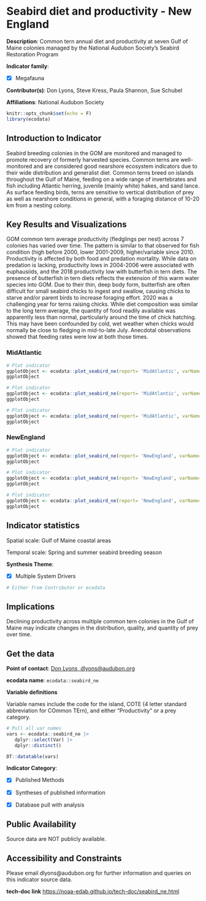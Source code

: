 # Seabird diet and productivity - New England {#seabird_ne}

**Description**: Common tern annual diet and productivity at seven Gulf of Maine colonies managed by the National Audubon Society’s Seabird Restoration Program

**Indicator family**: 

- [X] Megafauna


**Contributor(s)**: Don Lyons, Steve Kress, Paula Shannon, Sue Schubel

**Affiliations**: National Audubon Society

```{r echo=FALSE}
knitr::opts_chunk$set(echo = F)
library(ecodata)
```
## Introduction to Indicator
Seabird breeding colonies in the GOM are monitored and managed to promote recovery of formerly harvested species. Common terns are well-monitored and are considered good nearshore ecosystem indicators due to their wide distribution and generalist diet. Common terns breed on islands throughout the Gulf of Maine, feeding on a wide range of invertebrates and fish including Atlantic herring, juvenile (mainly white) hakes, and sand lance. As surface feeding birds, terns are sensitive to vertical distribution of prey as well as nearshore conditions in general, with a foraging distance of 10-20 km from a nesting colony.

## Key Results and Visualizations
GOM common tern average productivity (fledglings per nest) across 7 colonies has varied over time. The pattern is similar to that observed for fish condition (high before 2000, lower 2001-2009, higher/variable since 2010. Productivity is affected by both food and predation mortality. While data on predation is lacking, productivity lows in 2004-2006 were associated with euphausiids, and the 2018 productivity low with butterfish in tern diets. The presence of butterfish in tern diets reflects the extension of this warm water species into GOM. Due to their thin, deep body form, butterfish are often difficult for small seabird chicks to ingest and swallow, causing chicks to starve and/or parent birds to increase foraging effort. 2020 was a challenging year for terns raising chicks.  While diet composition was similar to the long term average, the quantity of food readily available was apparently less than normal, particularly around the time of chick hatching.  This may have been confounded by cold, wet weather when chicks would normally be close to fledging in mid-to-late July. Anecdotal observations showed that feeding rates were low at both those times.

### MidAtlantic

```{r plot_seabird_neMidAtlanticdiversity}
# Plot indicator
ggplotObject <- ecodata::plot_seabird_ne(report= 'MidAtlantic', varName= 'diversity',n=10)
ggplotObject
```

```{r plot_seabird_neMidAtlanticproductivity}
# Plot indicator
ggplotObject <- ecodata::plot_seabird_ne(report= 'MidAtlantic', varName= 'productivity',n=10)
ggplotObject
```

```{r plot_seabird_neMidAtlanticprey}
# Plot indicator
ggplotObject <- ecodata::plot_seabird_ne(report= 'MidAtlantic', varName= 'prey',n=10)
ggplotObject
```

### NewEngland

```{r plot_seabird_neNewEnglanddiversity}
# Plot indicator
ggplotObject <- ecodata::plot_seabird_ne(report= 'NewEngland', varName= 'diversity',n=10)
ggplotObject
```

```{r plot_seabird_neNewEnglandproductivity}
# Plot indicator
ggplotObject <- ecodata::plot_seabird_ne(report= 'NewEngland', varName= 'productivity',n=10)
ggplotObject
```

```{r plot_seabird_neNewEnglandprey}
# Plot indicator
ggplotObject <- ecodata::plot_seabird_ne(report= 'NewEngland', varName= 'prey',n=10)
ggplotObject
```


## Indicator statistics 
Spatial scale: Gulf of Maine coastal areas

Temporal scale: Spring and summer seabird breeding season

**Synthesis Theme**:

- [X] Multiple System Drivers


```{r autostats_seabird_ne}
# Either from Contributor or ecodata
```

## Implications
Declining productivity across multiple common tern colonies in the Gulf of Maine may indicate changes in the distribution, quality, and quantity of prey over time.

## Get the data

**Point of contact**: [Don Lyons, dlyons@audubon.org](mailto:Don Lyons, dlyons@audubon.org){.email}

**ecodata name**: `ecodata::seabird_ne`

**Variable definitions**

Variable names include the code for the island, COTE (4 letter standard abbreviation for COmmon TErn), and either "Productivity" or a prey category.

```{r vars_seabird_ne}
# Pull all var names
vars <- ecodata::seabird_ne |>
   dplyr::select(Var) |>
   dplyr::distinct()

DT::datatable(vars)
```
**Indicator Category**:

- [X] Published Methods
- [X] Syntheses of published information
- [X] Database pull with analysis


## Public Availability

Source data are NOT publicly available.

## Accessibility and Constraints

Please email dlyons@audubon.org for further information and queries on this indicator source data.

**tech-doc link**
<https://noaa-edab.github.io/tech-doc/seabird_ne.html>

